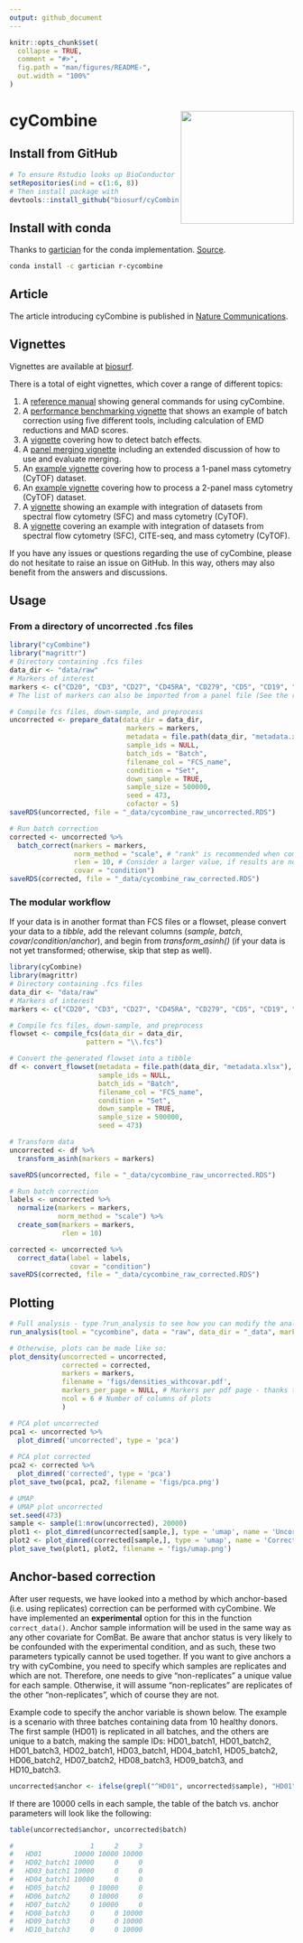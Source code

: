 ```yaml
---
output: github_document
---
```


<!-- README.md is generated from README.Rmd. Please edit that file -->

```r
knitr::opts_chunk$set(
  collapse = TRUE,
  comment = "#>",
  fig.path = "man/figures/README-",
  out.width = "100%"
)
```

# cyCombine <img src="inst/cyCombine.png" width="200" align="right" />


<!-- badges: start -->
<!-- [![Lifecycle: experimental](https://img.shields.io/badge/lifecycle-experimental-orange.svg)](https://www.tidyverse.org/lifecycle/#experimental) -->
<!-- [![Lifecycle: stable](https://img.shields.io/badge/lifecycle-stable-brightgreen.svg)](https://lifecycle.r-lib.org/articles/stages.html#stable) -->
<!-- badges: end -->

<!-- ## Clone github repository -->
<!-- ``` {sh, eval = FALSE} -->
<!-- # Run in terminal -->
<!-- git clone git@github.com:shdam/cyCombine.git -->
<!-- ``` -->


<!-- ## Restore renv library -->

<!-- ``` {r, eval = FALSE} -->
<!-- # Open project in Rstudio -->
<!-- # Install renv and restore library -->
<!-- install.packages("renv") -->
<!-- library(renv) -->
<!-- renv::restore() -->
<!-- ``` -->

## Install from GitHub

``` r
# To ensure Rstudio looks up BioConductor packages run:
setRepositories(ind = c(1:6, 8))
# Then install package with
devtools::install_github("biosurf/cyCombine")
```

## Install with conda

Thanks to [gartician](https://github.com/gartician) for the conda implementation.
[Source](https://anaconda.org/gartician/r-cycombine).

```sh
conda install -c gartician r-cycombine
```

## Article
The article introducing cyCombine is published in [Nature Communications](https://doi.org/10.1038/s41467-022-29383-5).

## Vignettes
Vignettes are available at [biosurf](https://biosurf.org/cyCombine).

There is a total of eight vignettes, which cover a range of different topics:

1. A [reference manual](https://biosurf.org/cyCombine_ref_manual.html) showing general commands for using cyCombine.
2. A [performance benchmarking vignette](https://biosurf.org/cyCombine_benchmarking.html) that shows an example of batch correction using five different tools, including calculation of EMD reductions and MAD scores.
3. A [vignette](https://biosurf.org/cyCombine_detect_batch_effects.html) covering how to detect batch effects.
4. A [panel merging vignette](https://biosurf.org/cyCombine_panel_merging.html) including an extended discussion of how to use and evaluate merging.
5. An [example vignette](https://biosurf.org/cyCombine_CyTOF_1panel.html) covering how to process a 1-panel mass cytometry (CyTOF) dataset.
6. An [example vignette](https://biosurf.org/cyCombine_CyTOF_2panels.html) covering how to process a 2-panel mass cytometry (CyTOF) dataset.
7. A [vignette](https://biosurf.org/cyCombine_Spectralflow_CyTOF.html) showing an example with integration of datasets from spectral flow cytometry (SFC) and mass cytometry (CyTOF).
8. A [vignette](https://biosurf.org/cyCombine_CITEseq_Spectral_CyTOF.html) covering an example with integration of datasets from spectral flow cytometry (SFC), CITE-seq, and mass cytometry (CyTOF).

If you have any issues or questions regarding the use of cyCombine, please do not hesitate to raise an issue on GitHub. In this way, others may also benefit from the answers and discussions.


## Usage

### From a directory of uncorrected .fcs files
```r
library("cyCombine")
library("magrittr")
# Directory containing .fcs files
data_dir <- "data/raw"
# Markers of interest
markers <- c("CD20", "CD3", "CD27", "CD45RA", "CD279", "CD5", "CD19", "CD14", "CD45RO", "GranzymeA", "GranzymeK", "FCRL6", "CD355", "CD152", "CD69", "CD33", "CD4", "CD337", "CD8", "CD197", "LAG3", "CD56", "CD137", "CD161", "FoxP3", "CD80", "CD270", "CD275", "CD134", "CD278", "CD127", "KLRG1", "CD25", "HLADR", "TBet", "XCL1")
# The list of markers can also be imported from a panel file (See the reference manual for an example)

# Compile fcs files, down-sample, and preprocess
uncorrected <- prepare_data(data_dir = data_dir,
                             markers = markers,
                             metadata = file.path(data_dir, "metadata.xlsx"), # Can also be .csv file or data.frame object
                             sample_ids = NULL,
                             batch_ids = "Batch",
                             filename_col = "FCS_name",
                             condition = "Set",
                             down_sample = TRUE,
                             sample_size = 500000,
                             seed = 473,
                             cofactor = 5) 
saveRDS(uncorrected, file = "_data/cycombine_raw_uncorrected.RDS")

# Run batch correction
corrected <- uncorrected %>%
  batch_correct(markers = markers,
                norm_method = "scale", # "rank" is recommended when combining data with heavy batch effects
                rlen = 10, # Consider a larger value, if results are not convincing (e.g. 100)
                covar = "condition")
saveRDS(corrected, file = "_data/cycombine_raw_corrected.RDS")

```

### The modular workflow

If your data is in another format than FCS files or a flowset, please convert your data to a *tibble*, add the relevant columns (*sample*, *batch*, *covar*/*condition*/*anchor*), and begin from *transform_asinh()* (if your data is not yet transformed; otherwise, skip that step as well).

```r
library(cyCombine)
library(magrittr)
# Directory containing .fcs files
data_dir <- "data/raw"
# Markers of interest
markers <- c("CD20", "CD3", "CD27", "CD45RA", "CD279", "CD5", "CD19", "CD14", "CD45RO", "GranzymeA", "GranzymeK", "FCRL6", "CD355", "CD152", "CD69", "CD33", "CD4", "CD337", "CD8", "CD197", "LAG3", "CD56", "CD137", "CD161", "FoxP3", "CD80", "CD270", "CD275", "CD134", "CD278", "CD127", "KLRG1", "CD25", "HLADR", "TBet", "XCL1")

# Compile fcs files, down-sample, and preprocess
flowset <- compile_fcs(data_dir = data_dir,
                   pattern = "\\.fcs")

# Convert the generated flowset into a tibble
df <- convert_flowset(metadata = file.path(data_dir, "metadata.xlsx"),
                      sample_ids = NULL,
                      batch_ids = "Batch",
                      filename_col = "FCS_name",
                      condition = "Set",
                      down_sample = TRUE,
                      sample_size = 500000,
                      seed = 473)

# Transform data
uncorrected <- df %>% 
  transform_asinh(markers = markers)

saveRDS(uncorrected, file = "_data/cycombine_raw_uncorrected.RDS")

# Run batch correction
labels <- uncorrected %>%
  normalize(markers = markers,
            norm_method = "scale") %>%
  create_som(markers = markers,
             rlen = 10)

corrected <- uncorrected %>%
  correct_data(label = labels,
               covar = "condition")
saveRDS(corrected, file = "_data/cycombine_raw_corrected.RDS")

```


<!-- ### From a flowset -->

<!-- ```{r, eval = FALSE} -->
<!-- library(cyCombine) -->
<!-- library(magrittr) -->
<!-- # Load data -->
<!-- # Should contain the flowset, sample_ids, batch_ids, and markers of interest -->
<!-- load("data/flowset.Rdata") -->

<!-- # Convert flowset to workable datafram and transform data -->
<!-- uncorrected <- flowset %>% -->
<!--   convert_flowset(batch_ids = batch_ids, -->
<!--                   sample_ids = sample_ids, -->
<!--                   down_sample = TRUE, -->
<!--                   sample_size = 100000, -->
<!--                   seed = 473) %>%  -->
<!--   transform_asinh(markers = markers) -->

<!-- # Run batch correction -->
<!-- corrected <- uncorrected %>% -->
<!--   batch_correct(seed = 473) -->
<!-- ``` -->



## Plotting

```r
# Full analysis - type ?run_analysis to see how you can modify the analysis
run_analysis(tool = "cycombine", data = "raw", data_dir = "_data", markers = markers)

# Otherwise, plots can be made like so:
plot_density(uncorrected = uncorrected,
             corrected = corrected,
             markers = markers,
             filename = 'figs/densities_withcovar.pdf',
             markers_per_page = NULL, # Markers per pdf page - thanks to asongggg for the suggestion
             ncol = 6 # Number of columns of plots
             )

# PCA plot uncorrected
pca1 <- uncorrected %>%
  plot_dimred('uncorrected', type = 'pca')
  
# PCA plot corrected
pca2 <- corrected %>%
  plot_dimred('corrected', type = 'pca')
plot_save_two(pca1, pca2, filename = 'figs/pca.png')

# UMAP
# UMAP plot uncorrected
set.seed(473)
sample <- sample(1:nrow(uncorrected), 20000)
plot1 <- plot_dimred(uncorrected[sample,], type = 'umap', name = 'Uncorrected')
plot2 <- plot_dimred(corrected[sample,], type = 'umap', name = 'Corrected')
plot_save_two(plot1, plot2, filename = 'figs/umap.png')
```


## Anchor-based correction
After user requests, we have looked into a method by which anchor-based (i.e. using replicates) correction can be performed with cyCombine. We have implemented an **experimental** option for this in the function `correct_data()`. Anchor sample information will be used in the same way as any other covariate for ComBat. Be aware that anchor status is very likely to be confounded with the experimental condition, and as such, these two parameters typically cannot be used together. If you want to give anchors a try with cyCombine, you need to specify which samples are replicates and which are not. Therefore, one needs to give "non-replicates" a unique value for each sample. Otherwise, it will assume "non-replicates" are replicates of the other "non-replicates", which of course they are not.

Example code to specify the anchor variable is shown below. The example is a scenario with three batches containing data from 10 healthy donors. The first sample (HD01) is replicated in all batches, and the others are unique to a batch, making the sample IDs: HD01_batch1, HD01_batch2, HD01_batch3, HD02_batch1, HD03_batch1, HD04_batch1, HD05_batch2, HD06_batch2, HD07_batch2, HD08_batch3, HD09_batch3, and HD10_batch3.

```r
uncorrected$anchor <- ifelse(grepl("^HD01", uncorrected$sample), "HD01", uncorrected$sample)
```

If there are 10000 cells in each sample, the table of the batch vs.\ anchor parameters will look like the following:

```r
table(uncorrected$anchor, uncorrected$batch)

#                   1     2     3
#   HD01        10000 10000 10000
#   HD02_batch1 10000     0     0
#   HD03_batch1 10000     0     0
#   HD04_batch1 10000     0     0
#   HD05_batch2     0 10000     0
#   HD06_batch2     0 10000     0
#   HD07_batch2     0 10000     0
#   HD08_batch3     0     0 10000
#   HD09_batch3     0     0 10000
#   HD10_batch3     0     0 10000
```
